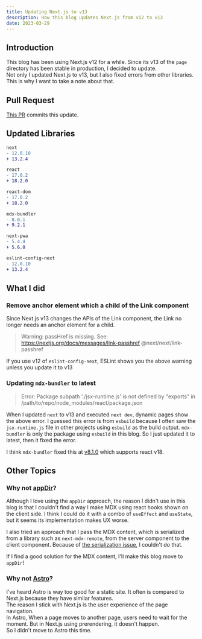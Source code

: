 ```yaml
---
title: Updating Next.js to v13
description: How this blog updates Next.js from v12 to v13
date: 2023-03-29
---
```


## Introduction

This blog has been using Next.js v12 for a while. Since its v13 of the `page` directory has been stable in production, I decided to update.  
Not only I updated Next.js to v13, but I also fixed errors from other libraries.
This is why I want to take a note about that.

## Pull Request

[This PR](https://github.com/tkeiyama/thomathings/pull/28) commits this update.

## Updated Libraries

```diff
next
- 12.0.10
+ 13.2.4

react
- 17.0.2
+ 18.2.0

react-dom
- 17.0.2
+ 18.2.0

mdx-bundler
- 8.0.1
+ 9.2.1

next-pwa
- 5.4.4
+ 5.6.0

eslint-config-next
- 12.0.10
+ 13.2.4
```

## What I did

### Remove anchor element which a child of the Link component

Since Next.js v13 changes the APIs of the Link component, the Link no longer needs an anchor element for a child.

> Warning: passHref is missing. See: https://nextjs.org/docs/messages/link-passhref @next/next/link-passhref

If you use v12 of `eslint-config-next`, ESLint shows you the above warning unless you update it to v13

### Updating `mdx-bundler` to latest

> Error: Package subpath './jsx-runtime.js' is not defined by "exports" in /path/to/repo/node_modules/react/package.json

When I updated `next` to v13 and executed `next dev`, dynamic pages show the above error.
I guessed this error is from `esbuild` because I often saw the `jsx-runtime.js` file in other projects using `esbuild` as the build output. `mdx-bundler` is only the package using `esbuild` in this blog. So I just updated it to latest, then it fixed the error.

I think `mdx-bundler` fixed this at [v8.1.0](https://github.com/kentcdodds/mdx-bundler/releases/tag/v8.1.0) which supports react v18.

## Other Topics

### Why not [appDir](https://beta.nextjs.org/docs/getting-started)?

Although I love using the `appDir` approach, the reason I didn't use in this blog is that I couldn't find a way I make MDX using react hooks shown on the client side.
I think I could do it with a combo of `useEffect` and `useState`, but it seems its implementation makes UX worse.

I also tried an approach that I pass the MDX content, which is serialized from a library such as `next-mdx-remote`, from the server component to the client component.
Because of [the serialization issue](https://beta.nextjs.org/docs/rendering/server-and-client-components#passing-props-from-server-to-client-components-serialization), I couldn't do that.

If I find a good solution for the MDX content, I'll make this blog move to `appDir`!

### Why not [Astro](https://astro.build/)?

I've heard Astro is way too good for a static site. It often is compared to Next.js because they have similar features.  
The reason I stick with Next.js is the user experience of the page navigation.  
In Astro, When a page moves to another page, users need to wait for the moment. But in Next.js using prerendering, it doesn't happen.  
So I didn't move to Astro this time.
